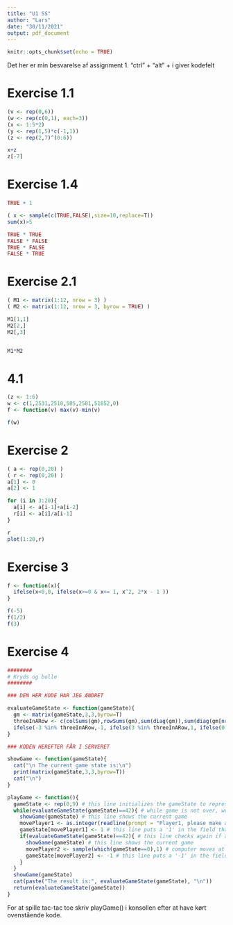 ---
title: "U1 SS"
author: "Lars"
date: "30/11/2021"
output: pdf_document
---

```{r setup, include=FALSE}
knitr::opts_chunk$set(echo = TRUE)
```
 
Det her er min besvarelse af assignment 1. "ctrl" + "alt" + i giver kodefelt

# Exercise 1.1

```{r}
(v <- rep(0,6))
(w <- rep(c(0,1), each=3))
(x <- 1:5*2)
(y <- rep(1,5)*c(-1,1))
(z <- rep(2,7)^(0:6))

x+z
z[-7]
```
# Exercise 1.4

```{r}
TRUE + 1

( x <- sample(c(TRUE,FALSE),size=10,replace=T))
sum(x)>5

TRUE * TRUE
FALSE * FALSE
TRUE * FALSE
FALSE * TRUE

```

# Exercise 2.1

```{r}
( M1 <- matrix(1:12, nrow = 3) )
( M2 <- matrix(1:12, nrow = 3, byrow = TRUE) )

M1[1,1]
M2[2,]
M2[,3]


M1*M2
```

# 4.1

```{r}
(z <- 1:6)
w <- c(1,2531,2518,585,2581,51852,0)
f <- function(v) max(v)-min(v)

f(w)
```

# Exercise 2

```{r}
( a <- rep(0,20) )
( r <- rep(0,20) )
a[1] <- 0
a[2] <- 1

for (i in 3:20){
  a[i] <- a[i-1]+a[i-2]
  r[i] <- a[i]/a[i-1]
}

r
plot(1:20,r)
```

# Exercise 3

```{r}
f <- function(x){
  ifelse(x<0,0, ifelse(x>=0 & x<= 1, x^2, 2*x - 1 ))
}

f(-5)
f(1/2)
f(3)
```

# Exercise 4

```{r}
########
# Kryds og bolle
########

### DEN HER KODE HAR JEG ÆNDRET

evaluateGameState <- function(gameState){
  gm <- matrix(gameState,3,3,byrow=T)
  threeInARow <- c(colSums(gm),rowSums(gm),sum(diag(gm)),sum(diag(gm[nrow(gm):1,])))
  ifelse(-3 %in% threeInARow,-1, ifelse(3 %in% threeInARow,1, ifelse(0 %in% gm,42,0)))
}

### KODEN HEREFTER FÅR I SERVERET

showGame <- function(gameState){
  cat("\n The current game state is:\n")
  print(matrix(gameState,3,3,byrow=T))
  cat("\n")
}

playGame <- function(){
  gameState <- rep(0,9) # this line initializes the gameState to represent an empty game
  while(evaluateGameState(gameState)==42){ # while game is not over, we are doing the following:
    showGame(gameState) # this line shows the current game 
    movePlayer1 <- as.integer(readline(prompt = "Player1, please make a move: ")) # this line asks for a move by the first player
    gameState[movePlayer1] <- 1 # this line puts a '1' in the field that was chosen by the player 1
    if(evaluateGameState(gameState)==42){ # this line checks again if after the last move by player 1, the game is over
      showGame(gameState) # this line shows the current game 
      movePlayer2 <- sample(which(gameState==0),1) # computer moves at random
      gameState[movePlayer2] <- -1 # this line puts a '-1' in the field that was chosen by player 2
    }
  }
  showGame(gameState)
  cat(paste("The result is:", evaluateGameState(gameState), "\n"))
  return(evaluateGameState(gameState))
}

```

For at spille tac-tac toe skriv playGame() i konsollen efter at have kørt ovenstående kode.

